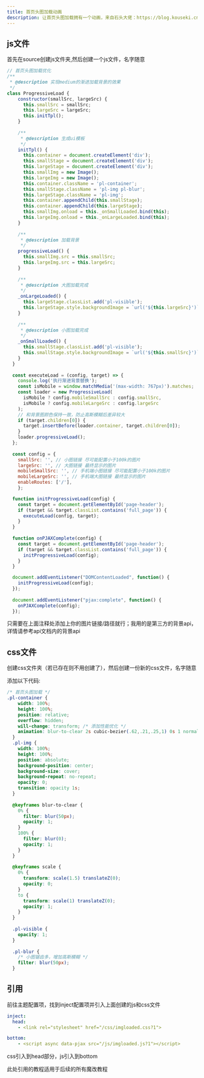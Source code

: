 ---
title: 首页头图加载动画
description: 让首页头图加载拥有一个动画，来自石头大佬：https://blog.kouseki.cn/posts/4f72.html
---
## js文件

首先在source创建js文件夹,然后创建一个js文件，名字随意

```js
// 首页头图加载优化
/**
 * @description 实现medium的渐进加载背景的效果
 */
class ProgressiveLoad {
    constructor(smallSrc, largeSrc) {
      this.smallSrc = smallSrc;
      this.largeSrc = largeSrc;
      this.initTpl();
    }
  
    /**
     * @description 生成ui模板
     */
    initTpl() {
      this.container = document.createElement('div');
      this.smallStage = document.createElement('div');
      this.largeStage = document.createElement('div');
      this.smallImg = new Image();
      this.largeImg = new Image();
      this.container.className = 'pl-container';
      this.smallStage.className = 'pl-img pl-blur';
      this.largeStage.className = 'pl-img';
      this.container.appendChild(this.smallStage);
      this.container.appendChild(this.largeStage);
      this.smallImg.onload = this._onSmallLoaded.bind(this);
      this.largeImg.onload = this._onLargeLoaded.bind(this);
    }
  
    /**
     * @description 加载背景
     */
    progressiveLoad() {
      this.smallImg.src = this.smallSrc;
      this.largeImg.src = this.largeSrc;
    }
  
    /**
     * @description 大图加载完成
     */
    _onLargeLoaded() {
      this.largeStage.classList.add('pl-visible');
      this.largeStage.style.backgroundImage = `url('${this.largeSrc}')`;
    }
  
    /**
     * @description 小图加载完成
     */
    _onSmallLoaded() {
      this.smallStage.classList.add('pl-visible');
      this.smallStage.style.backgroundImage = `url('${this.smallSrc}')`;
    }
  }
  
  const executeLoad = (config, target) => {
    console.log('执行渐进背景替换');
    const isMobile = window.matchMedia('(max-width: 767px)').matches;
    const loader = new ProgressiveLoad(
      isMobile ? config.mobileSmallSrc : config.smallSrc,
      isMobile ? config.mobileLargeSrc : config.largeSrc
    );
    // 和背景图颜色保持一致，防止高斯模糊后差异较大
    if (target.children[0]) {
      target.insertBefore(loader.container, target.children[0]);
    }
    loader.progressiveLoad();
  };
  
  const config = {
    smallSrc: '', // 小图链接 尽可能配置小于100k的图片
    largeSrc: '', // 大图链接 最终显示的图片
    mobileSmallSrc: '', // 手机端小图链接 尽可能配置小于100k的图片
    mobileLargeSrc: '', // 手机端大图链接 最终显示的图片
    enableRoutes: ['/'],
    };

  function initProgressiveLoad(config) {
    const target = document.getElementById('page-header');
    if (target && target.classList.contains('full_page')) {
      executeLoad(config, target);
    }
  }
  
  function onPJAXComplete(config) {
    const target = document.getElementById('page-header');
    if (target && target.classList.contains('full_page')) {
      initProgressiveLoad(config);
    }
  }

  document.addEventListener("DOMContentLoaded", function() {
    initProgressiveLoad(config);
  });
  
  document.addEventListener("pjax:complete", function() {
    onPJAXComplete(config);
  });
  ```

只需要在上面注释处添加上你的图片链接/路径就行；我用的是第三方的背景api，详情请参考api文档内的背景api


## css文件
创建css文件夹（若已存在则不用创建了），然后创建一份新的css文件，名字随意

添加以下代码:

```css
/* 首页头图加载 */
.pl-container {
    width: 100%;
    height: 100%;
    position: relative;
    overflow: hidden;
    will-change: transform; /* 添加性能优化 */
    animation: blur-to-clear 2s cubic-bezier(.62,.21,.25,1) 0s 1 normal backwards running, scale 1.5s cubic-bezier(.62,.21,.25,1) 0s 1 both;
  }
  .pl-img {
    width: 100%;
    height: 100%;
    position: absolute;
    background-position: center;
    background-size: cover;
    background-repeat: no-repeat;
    opacity: 0;
    transition: opacity 1s;
  }
  
  @keyframes blur-to-clear {
    0% {
      filter: blur(50px);
      opacity: 1;
    }
    100% {
      filter: blur(0);
      opacity: 1;
    }
  }
  
  @keyframes scale {
    0% {
      transform: scale(1.5) translateZ(0);
      opacity: 0;
    }
    to {
      transform: scale(1) translateZ(0);
      opacity: 1;
    }
  }
  
  .pl-visible {
    opacity: 1;
  }
  
  .pl-blur {
    /* 小图锯齿多，增加高斯模糊 */
    filter: blur(50px);
  }
```

## 引用
前往主题配置项，找到inject配置项并引入上面创建的js和css文件

```yml
inject:
  head:
    - <link rel="stylesheet" href="/css/imgloaded.css?1">

bottom:
    - <script async data-pjax src="/js/imgloaded.js?1"></script>    
```
css引入到head部分，js引入到bottom

<Tip>此处引用的教程适用于后续的所有魔改教程</Tip>
